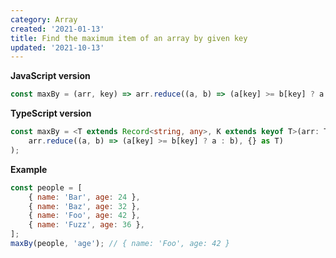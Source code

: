 ```yaml
---
category: Array
created: '2021-01-13'
title: Find the maximum item of an array by given key
updated: '2021-10-13'
---
```


**JavaScript version**

```js maxBy.js
const maxBy = (arr, key) => arr.reduce((a, b) => (a[key] >= b[key] ? a : b), {});
```

**TypeScript version**

```ts maxBy.ts
const maxBy = <T extends Record<string, any>, K extends keyof T>(arr: T[], key: K): T => (
    arr.reduce((a, b) => (a[key] >= b[key] ? a : b), {} as T)
);
```

**Example**

```js example.js
const people = [
    { name: 'Bar', age: 24 },
    { name: 'Baz', age: 32 },
    { name: 'Foo', age: 42 },
    { name: 'Fuzz', age: 36 },
];
maxBy(people, 'age'); // { name: 'Foo', age: 42 }
```
